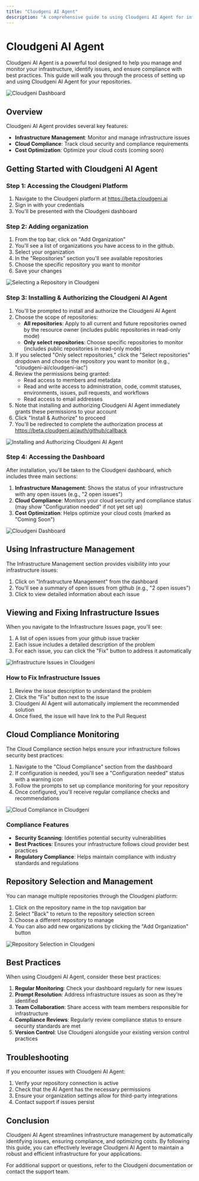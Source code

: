 ```yaml
---
title: "Cloudgeni AI Agent"
description: "A comprehensive guide to using Cloudgeni AI Agent for infrastructure management"
---
```


# Cloudgeni AI Agent

Cloudgeni AI Agent is a powerful tool designed to help you manage and monitor your infrastructure, identify issues, and ensure compliance with best practices. This guide will walk you through the process of setting up and using Cloudgeni AI Agent for your repositories.

<img
  className="block"
  src="/images/cloudgeni/cloudgeni-dashboard.png"
  alt="Cloudgeni Dashboard"
/>

## Overview

Cloudgeni AI Agent provides several key features:

- **Infrastructure Management**: Monitor and manage infrastructure issues
- **Cloud Compliance**: Track cloud security and compliance requirements
- **Cost Optimization**: Optimize your cloud costs (coming soon)

## Getting Started with Cloudgeni AI Agent

### Step 1: Accessing the Cloudgeni Platform

1. Navigate to the Cloudgeni platform at https://beta.cloudgeni.ai
2. Sign in with your credentials
3. You'll be presented with the Cloudgeni dashboard

### Step 2: Adding organization

1. From the top bar, click on "Add Organization"
2. You'll see a list of organizations you have access to in the github.
3. Select your organization
4. In the "Repositories" section you'll see available repositories
5. Choose the specific repository you want to monitor
6. Save your changes

<img
  className="block"
  src="/images/cloudgeni/select-repository.png"
  alt="Selecting a Repository in Cloudgeni"
/>

### Step 3: Installing & Authorizing the Cloudgeni AI Agent

1. You'll be prompted to install and authorize the Cloudgeni AI Agent
2. Choose the scope of repositories:
   - **All repositories**: Apply to all current and future repositories owned by the resource owner (includes public repositories in read-only mode)
   - **Only select repositories**: Choose specific repositories to monitor (includes public repositories in read-only mode)
3. If you selected "Only select repositories," click the "Select repositories" dropdown and choose the repository you want to monitor (e.g., "cloudgeni-ai/cloudgeni-iac")
4. Review the permissions being granted:
   - Read access to members and metadata
   - Read and write access to administration, code, commit statuses, environments, issues, pull requests, and workflows
   - Read access to email addresses
5. Note that installing and authorizing Cloudgeni AI Agent immediately grants these permissions to your account
6. Click "Install & Authorize" to proceed
7. You'll be redirected to complete the authorization process at https://beta.cloudgeni.ai/auth/github/callback

<img
  className="block"
  src="/images/cloudgeni/install-authorize.png"
  alt="Installing and Authorizing Cloudgeni AI Agent"
/>

### Step 4: Accessing the Dashboard

After installation, you'll be taken to the Cloudgeni dashboard, which includes three main sections:

1. **Infrastructure Management**: Shows the status of your infrastructure with any open issues (e.g., "2 open issues")
2. **Cloud Compliance**: Monitors your cloud security and compliance status (may show "Configuration needed" if not yet set up)
3. **Cost Optimization**: Helps optimize your cloud costs (marked as "Coming Soon")

<img
  className="block"
  src="/images/cloudgeni/dashboard.png"
  alt="Cloudgeni Dashboard"
/>

## Using Infrastructure Management

The Infrastructure Management section provides visibility into your infrastructure issues:

1. Click on "Infrastructure Management" from the dashboard
2. You'll see a summary of open issues from github (e.g., "2 open issues")
3. Click to view detailed information about each issue

## Viewing and Fixing Infrastructure Issues

When you navigate to the Infrastructure Issues page, you'll see:

1. A list of open issues from your github issue tracker
2. Each issue includes a detailed description of the problem
3. For each issue, you can click the "Fix" button to address it automatically

<img
  className="block"
  src="/images/cloudgeni/infrastructure-issues.png"
  alt="Infrastructure Issues in Cloudgeni"
/>

### How to Fix Infrastructure Issues

1. Review the issue description to understand the problem
2. Click the "Fix" button next to the issue
3. Cloudgeni AI Agent will automatically implement the recommended solution
4. Once fixed, the issue will have link to the Pull Request

## Cloud Compliance Monitoring

The Cloud Compliance section helps ensure your infrastructure follows security best practices:

1. Navigate to the "Cloud Compliance" section from the dashboard
2. If configuration is needed, you'll see a "Configuration needed" status with a warning icon
3. Follow the prompts to set up compliance monitoring for your repository
4. Once configured, you'll receive regular compliance checks and recommendations

<img
  className="block"
  src="/images/cloudgeni/cloud-compliance.png"
  alt="Cloud Compliance in Cloudgeni"
/>

### Compliance Features

- **Security Scanning**: Identifies potential security vulnerabilities
- **Best Practices**: Ensures your infrastructure follows cloud provider best practices
- **Regulatory Compliance**: Helps maintain compliance with industry standards and regulations

## Repository Selection and Management

You can manage multiple repositories through the Cloudgeni platform:

1. Click on the repository name in the top navigation bar
2. Select "Back" to return to the repository selection screen
3. Choose a different repository to manage
4. You can also add new organizations by clicking the "Add Organization" button

<img
  className="block"
  src="/images/cloudgeni/repository-selection.png"
  alt="Repository Selection in Cloudgeni"
/>

## Best Practices

When using Cloudgeni AI Agent, consider these best practices:

1. **Regular Monitoring**: Check your dashboard regularly for new issues
2. **Prompt Resolution**: Address infrastructure issues as soon as they're identified
3. **Team Collaboration**: Share access with team members responsible for infrastructure
4. **Compliance Reviews**: Regularly review compliance status to ensure security standards are met
5. **Version Control**: Use Cloudgeni alongside your existing version control practices

## Troubleshooting

If you encounter issues with Cloudgeni AI Agent:

1. Verify your repository connection is active
2. Check that the AI Agent has the necessary permissions
3. Ensure your organization settings allow for third-party integrations
4. Contact support if issues persist

## Conclusion

Cloudgeni AI Agent streamlines infrastructure management by automatically identifying issues, ensuring compliance, and optimizing costs. By following this guide, you can effectively leverage Cloudgeni AI Agent to maintain a robust and efficient infrastructure for your applications.

For additional support or questions, refer to the Cloudgeni documentation or contact the support team. 